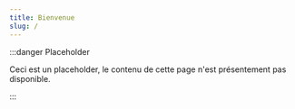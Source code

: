 ```yaml
---
title: Bienvenue
slug: /
---
```


:::danger Placeholder

Ceci est un placeholder, le contenu de cette page n'est présentement pas disponible.

:::